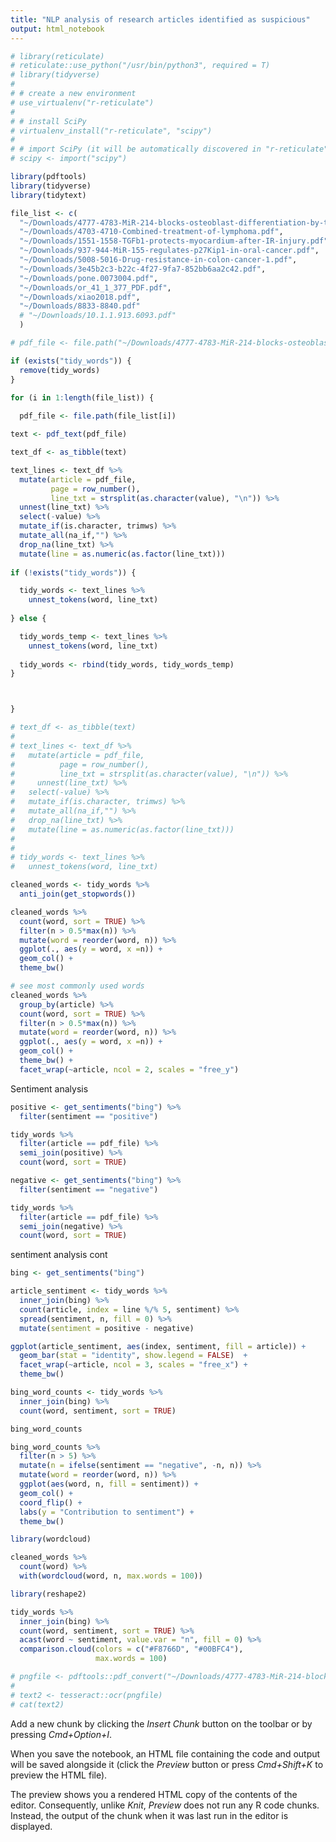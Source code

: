 ```yaml
---
title: "NLP analysis of research articles identified as suspicious"
output: html_notebook
---
```



```r
# library(reticulate)
# reticulate::use_python("/usr/bin/python3", required = T)
# library(tidyverse)
# 
# # create a new environment 
# use_virtualenv("r-reticulate")
# 
# # install SciPy
# virtualenv_install("r-reticulate", "scipy")
# 
# # import SciPy (it will be automatically discovered in "r-reticulate")
# scipy <- import("scipy")
```


```r
library(pdftools)
library(tidyverse)
library(tidytext)

file_list <- c(
  "~/Downloads/4777-4783-MiR-214-blocks-osteoblast-differentiation-by-targeting-β-catenin.pdf",
  "~/Downloads/4703-4710-Combined-treatment-of-lymphoma.pdf",
  "~/Downloads/1551-1558-TGFb1-protects-myocardium-after-IR-injury.pdf" ,
  "~/Downloads/937-944-MiR-155-regulates-p27Kip1-in-oral-cancer.pdf", 
  "~/Downloads/5008-5016-Drug-resistance-in-colon-cancer-1.pdf",
  "~/Downloads/3e45b2c3-b22c-4f27-9fa7-852bb6aa2c42.pdf",
  "~/Downloads/pone.0073004.pdf",
  "~/Downloads/or_41_1_377_PDF.pdf",
  "~/Downloads/xiao2018.pdf",
  "~/Downloads/8833-8840.pdf"
  # "~/Downloads/10.1.1.913.6093.pdf"
  )

# pdf_file <- file.path("~/Downloads/4777-4783-MiR-214-blocks-osteoblast-differentiation-by-targeting-β-catenin.pdf")

if (exists("tidy_words")) {
  remove(tidy_words)
}

for (i in 1:length(file_list)) {
  
  pdf_file <- file.path(file_list[i])

text <- pdf_text(pdf_file)

text_df <- as_tibble(text)

text_lines <- text_df %>%
  mutate(article = pdf_file, 
         page = row_number(),
         line_txt = strsplit(as.character(value), "\n")) %>% 
  unnest(line_txt) %>%
  select(-value) %>%
  mutate_if(is.character, trimws) %>%
  mutate_all(na_if,"") %>%
  drop_na(line_txt) %>%
  mutate(line = as.numeric(as.factor(line_txt)))
  
if (!exists("tidy_words")) {

  tidy_words <- text_lines %>%
    unnest_tokens(word, line_txt)
  
} else {

  tidy_words_temp <- text_lines %>%
    unnest_tokens(word, line_txt)
  
  tidy_words <- rbind(tidy_words, tidy_words_temp)
}



}
```

```r
# text_df <- as_tibble(text)
# 
# text_lines <- text_df %>%
#   mutate(article = pdf_file, 
#          page = row_number(),
#          line_txt = strsplit(as.character(value), "\n")) %>% 
#     unnest(line_txt) %>%
#   select(-value) %>%
#   mutate_if(is.character, trimws) %>%
#   mutate_all(na_if,"") %>%
#   drop_na(line_txt) %>%
#   mutate(line = as.numeric(as.factor(line_txt)))
# 
# 
# tidy_words <- text_lines %>%
#   unnest_tokens(word, line_txt)

```

```r
cleaned_words <- tidy_words %>%
  anti_join(get_stopwords()) 

cleaned_words %>%
  count(word, sort = TRUE) %>%
  filter(n > 0.5*max(n)) %>%
  mutate(word = reorder(word, n)) %>%
  ggplot(., aes(y = word, x =n)) +
  geom_col() +
  theme_bw() 

# see most commonly used words
cleaned_words %>%
  group_by(article) %>%
  count(word, sort = TRUE) %>%
  filter(n > 0.5*max(n)) %>%
  mutate(word = reorder(word, n)) %>%
  ggplot(., aes(y = word, x =n)) +
  geom_col() +
  theme_bw() +
  facet_wrap(~article, ncol = 2, scales = "free_y") 
```

Sentiment analysis
```r
positive <- get_sentiments("bing") %>%
  filter(sentiment == "positive")

tidy_words %>%
  filter(article == pdf_file) %>%
  semi_join(positive) %>%
  count(word, sort = TRUE)

negative <- get_sentiments("bing") %>%
  filter(sentiment == "negative")

tidy_words %>%
  filter(article == pdf_file) %>%
  semi_join(negative) %>%
  count(word, sort = TRUE)
```
sentiment analysis cont
```r
bing <- get_sentiments("bing")

article_sentiment <- tidy_words %>%
  inner_join(bing) %>%
  count(article, index = line %/% 5, sentiment) %>%
  spread(sentiment, n, fill = 0) %>%
  mutate(sentiment = positive - negative)

ggplot(article_sentiment, aes(index, sentiment, fill = article)) +
  geom_bar(stat = "identity", show.legend = FALSE)  +
  facet_wrap(~article, ncol = 3, scales = "free_x") +
  theme_bw()
```

```r
bing_word_counts <- tidy_words %>%
  inner_join(bing) %>%
  count(word, sentiment, sort = TRUE)

bing_word_counts

bing_word_counts %>%
  filter(n > 5) %>%
  mutate(n = ifelse(sentiment == "negative", -n, n)) %>%
  mutate(word = reorder(word, n)) %>%
  ggplot(aes(word, n, fill = sentiment)) +
  geom_col() +
  coord_flip() +
  labs(y = "Contribution to sentiment") +
  theme_bw()
```

```r
library(wordcloud)

cleaned_words %>%
  count(word) %>%
  with(wordcloud(word, n, max.words = 100))

library(reshape2)

tidy_words %>%
  inner_join(bing) %>%
  count(word, sentiment, sort = TRUE) %>%
  acast(word ~ sentiment, value.var = "n", fill = 0) %>%
  comparison.cloud(colors = c("#F8766D", "#00BFC4"),
                   max.words = 100)
```



```r
# pngfile <- pdftools::pdf_convert("~/Downloads/4777-4783-MiR-214-blocks-osteoblast-differentiation-by-targeting-β-catenin.pdf", dpi = 600)
# 
# text2 <- tesseract::ocr(pngfile)
# cat(text2)
```

Add a new chunk by clicking the *Insert Chunk* button on the toolbar or by pressing *Cmd+Option+I*.

When you save the notebook, an HTML file containing the code and output will be saved alongside it (click the *Preview* button or press *Cmd+Shift+K* to preview the HTML file). 

The preview shows you a rendered HTML copy of the contents of the editor. Consequently, unlike *Knit*, *Preview* does not run any R code chunks. Instead, the output of the chunk when it was last run in the editor is displayed.

